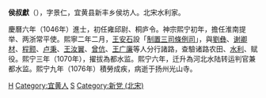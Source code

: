 {{Unreferenced|time=2022-01-10T01:49:41+00:00}}
'''侯叔獻'''（{{bd|1023年||1076年||}}），字景仁，宜黄县新丰乡侯坊人。北宋水利家。

慶曆六年（1046年）進士，初任雍邱尉、桐庐令。神宗熙宁初年，擔任淮南提举、两浙常平使。熙寧二年二月，[[王安石|王安石]]設「[[制置三司條例司|制置三司條例司]]」，與[[劉彝|劉彝]]、[[谢卿材|谢卿材]]、[[程颢|程颢]]、[[卢秉|卢秉]]、[[王汝翼|王汝翼]]、[[曾伉|曾伉]]、[[王广廉|王广廉]]等人分行諸路，查驗诸路农田、[[水利|水利]]、赋役。熙宁三年（1070年），擢拔為都水监。熙宁六年，迁升為河北水陆转运判官兼都水监。熙宁九年（1076年）積勞成疾，病逝于扬州光山寺。

[[Category:宋朝政治人物|H]]
[[Category:宜黄人|Category:宜黄人]]
[[Category:侯姓|S]]
[[Category:新党_(北宋)|Category:新党 (北宋)]]